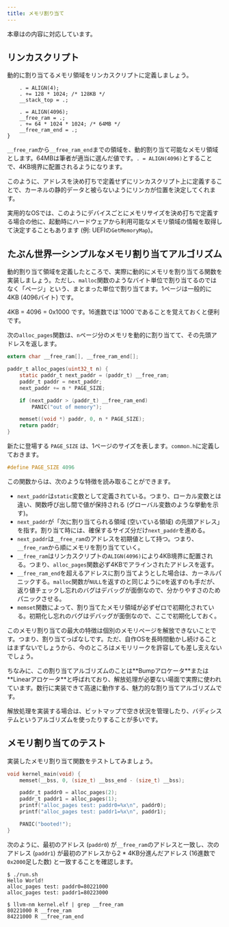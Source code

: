 ```yaml
---
title: メモリ割り当て
---
```


<Info>
本章は<EnagaBook section="6.8" title="物理メモリ割り当て" />の内容に対応しています。
</Info>

## リンカスクリプト

動的に割り当てるメモリ領域をリンカスクリプトに定義しましょう。

```plain:kernel.ld {5-8}
    . = ALIGN(4);
    . += 128 * 1024; /* 128KB */
    __stack_top = .;

    . = ALIGN(4096);
    __free_ram = .;
    . += 64 * 1024 * 1024; /* 64MB */
    __free_ram_end = .;
}
```

`__free_ram`から`__free_ram_end`までの領域を、動的割り当て可能なメモリ領域とします。64MBは筆者が適当に選んだ値です。`. = ALIGN(4096)`とすることで、4KB境界に配置されるようになります。

このように、アドレスを決め打ちで定義せずにリンカスクリプト上に定義することで、カーネルの静的データと被らないようにリンカが位置を決定してくれます。

実用的なOSでは、このようにデバイスごとにメモリサイズを決め打ちで定義する場合の他に、起動時にハードウェアから利用可能なメモリ領域の情報を取得して決定することもあります (例: UEFIの`GetMemoryMap`)。

## たぶん世界一シンプルなメモリ割り当てアルゴリズム

動的割り当て領域を定義したところで、実際に動的にメモリを割り当てる関数を実装しましょう。ただし、`malloc`関数のようなバイト単位で割り当てるのではなく「ページ」という、まとまった単位で割り当てます。1ページは一般的に4KB (4096バイト) です。

<Info>
4KB = 4096 = 0x1000 です。16進数では`1000`であることを覚えておくと便利です。
</Info>

次の`alloc_pages`関数は、`n`ページ分のメモリを動的に割り当てて、その先頭アドレスを返します。

```c:kernel.c
extern char __free_ram[], __free_ram_end[];

paddr_t alloc_pages(uint32_t n) {
    static paddr_t next_paddr = (paddr_t) __free_ram;
    paddr_t paddr = next_paddr;
    next_paddr += n * PAGE_SIZE;

    if (next_paddr > (paddr_t) __free_ram_end)
        PANIC("out of memory");

    memset((void *) paddr, 0, n * PAGE_SIZE);
    return paddr;
}
```

新たに登場する `PAGE_SIZE` は、1ページのサイズを表します。`common.h`に定義しておきます。

```c:common.h
#define PAGE_SIZE 4096
```

この関数からは、次のような特徴を読み取ることができます。

- `next_paddr`は`static`変数として定義されている。つまり、ローカル変数とは違い、関数呼び出し間で値が保持される (グローバル変数のような挙動を示す)。
- `next_paddr`が「次に割り当てられる領域 (空いている領域) の先頭アドレス」を指す。割り当て時には、確保するサイズ分だけ`next_paddr`を進める。
- `next_paddr`は`__free_ram`のアドレスを初期値として持つ。つまり、`__free_ram`から順にメモリを割り当てていく。
- `__free_ram`はリンカスクリプトの`ALIGN(4096)`により4KB境界に配置される。つまり、`alloc_pages`関数必ず4KBでアラインされたアドレスを返す。
- `__free_ram_end`を超えるアドレスに割り当てようとした場合は、カーネルパニックする。`malloc`関数が`NULL`を返すのと同じように`0`を返すのも手だが、返り値チェックし忘れのバグはデバッグが面倒なので、分かりやすさのためパニックさせる。
- `memset`関数によって、割り当てたメモリ領域が必ずゼロで初期化されている。初期化し忘れのバグはデバッグが面倒なので、ここで初期化しておく。

このメモリ割り当ての最大の特徴は個別のメモリページを解放できないことです。つまり、割り当てっぱなしです。ただ、自作OSを長時間動かし続けることはまずないでしょうから、今のところはメモリリークを許容しても差し支えないでしょう。

<Info>
ちなみに、この割り当てアルゴリズムのことは**Bumpアロケータ**または**Linearアロケータ**と呼ばれており、解放処理が必要ない場面で実際に使われています。数行に実装できて高速に動作する、魅力的な割り当てアルゴリズムです。

解放処理を実装する場合は、ビットマップで空き状況を管理したり、バディシステムというアルゴリズムを使ったりすることが多いです。
</Info>

## メモリ割り当てのテスト

実装したメモリ割り当て関数をテストしてみましょう。

```c:kernel.c {4-7}
void kernel_main(void) {
    memset(__bss, 0, (size_t) __bss_end - (size_t) __bss);

    paddr_t paddr0 = alloc_pages(2);
    paddr_t paddr1 = alloc_pages(1);
    printf("alloc_pages test: paddr0=%x\n", paddr0);
    printf("alloc_pages test: paddr1=%x\n", paddr1);

    PANIC("booted!");
}
```

次のように、最初のアドレス (`paddr0`) が`__free_ram`のアドレスと一致し、次のアドレス (`paddr1`) が最初のアドレスから2 * 4KB分進んだアドレス (16進数で`0x2000`足した数) と一致することを確認します。

```plain
$ ./run.sh
Hello World!
alloc_pages test: paddr0=80221000
alloc_pages test: paddr1=80223000
```

```plain
$ llvm-nm kernel.elf | grep __free_ram
80221000 R __free_ram
84221000 R __free_ram_end
```
